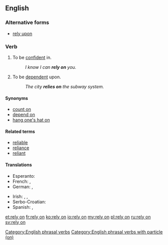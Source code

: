 ==English==

===Alternative forms===
* [[rely upon]]

===Verb===
{{head|en|verb}}

# To be [[confident]] in.
#: ''I know I can '''rely on''' you.''
# To be [[dependent]] upon.
#: ''The city '''relies on''' the subway system.''

====Synonyms====
* [[count on]]
* [[depend on]]
* [[hang one's hat on]]

====Related terms====
* [[reliable]]
* [[reliance]]
* [[reliant]]

====Translations====
{{trans-top|to be confident in}}
* Esperanto: {{t+|eo|fidi}}
* French: {{t+|fr|se [[fier]] à}}, {{t+|fr|compter sur}}
* German: {{t|de|sich [[verlassen]] auf}}, {{t|de|zählen auf}}
{{trans-mid}}
* Irish: {{t|ga|[[dóchas]] a bheith agat as}}, {{t|ga|[[iontaoibh]] a bheith agat as}}, {{t|ga|téigh i muinín}}
* Serbo-Croatian: {{t|sh|[[osloniti]] se na}}
* Spanish: {{t|es|[[atenerse]] a}}, {{t|es|[[confiar]] en}}
{{trans-bottom}}

[[Category:English phrasal verbs]]
[[Category:English phrasal verbs with particle (on)]]

[[et:rely on]]
[[fr:rely on]]
[[ko:rely on]]
[[io:rely on]]
[[my:rely on]]
[[pl:rely on]]
[[ru:rely on]]
[[sv:rely on]]